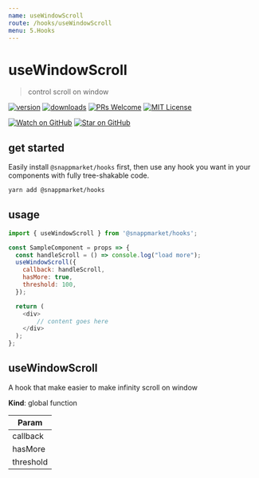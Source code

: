 ```yaml
---
name: useWindowScroll
route: /hooks/useWindowScroll
menu: 5.Hooks
---
```


# useWindowScroll
> control scroll on window

[![version](https://img.shields.io/npm/v/@snappmarket/hooks.svg?style=flat-square)](https://www.npmjs.com/package/@snappmarket/hooks)
[![downloads](https://img.shields.io/npm/dm/@snappmarket/hooks.svg?style=flat-square)](http://www.npmtrends.com/@snappmarket/hooks)
[![PRs Welcome](https://img.shields.io/badge/PRs-welcome-brightgreen.svg?style=flat-square)](http://makeapullrequest.com)
[![MIT License](https://img.shields.io/npm/l/@snappmarket/hooks.svg?style=flat-square)](https://github.com/snappmarket/frontend-toolbox/blob/develop/packages/ui/index.mdx)

[![Watch on GitHub](https://img.shields.io/github/watchers/snappmarket/frontend-toolbox.svg?style=social)](https://github.com/snappmarket/frontend-toolbox/watchers)
[![Star on GitHub](https://img.shields.io/github/stars/snappmarket/frontend-toolbox.svg?style=social)](https://github.com/snappmarket/frontend-toolbox/stargazers)


## get started
Easily install `@snappmarket/hooks` first, then use any hook you want in your components with fully
tree-shakable code.

```bash
yarn add @snappmarket/hooks
```

## usage
```javascript
import { useWindowScroll } from '@snappmarket/hooks';

const SampleComponent = props => {
  const handleScroll = () => console.log("load more");
  useWindowScroll({
    callback: handleScroll,
    hasMore: true,
    threshold: 100,
  });

  return (
    <div>
        // content goes here
    </div>
  );
};
```

<!-- doc -->
<a name="useWindowScroll"></a>

## useWindowScroll
A hook that make easier to make infinity scroll on window

**Kind**: global function  

| Param |
| --- |
| callback | 
| hasMore | 
| threshold | 

